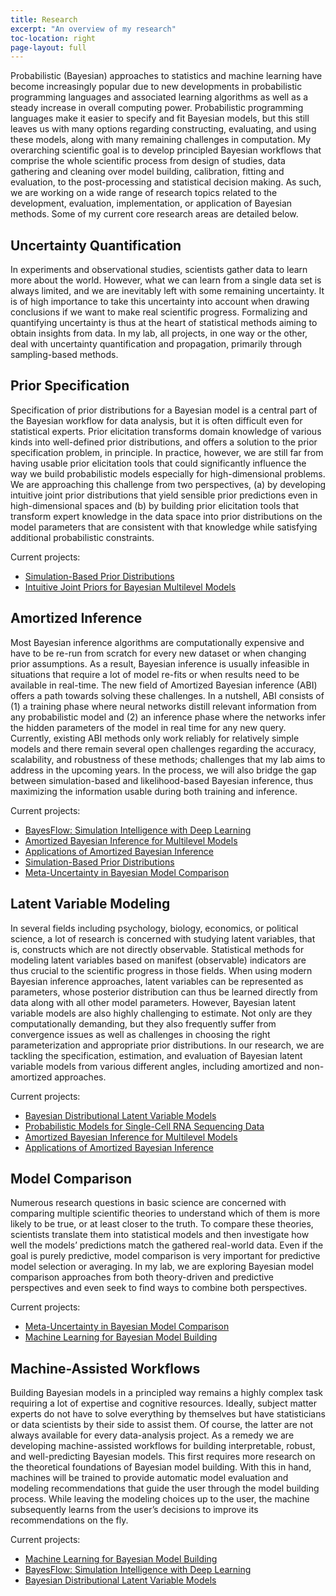 ```yaml
---
title: Research
excerpt: "An overview of my research"
toc-location: right
page-layout: full
---
```


Probabilistic (Bayesian) approaches to statistics and machine learning have
become increasingly popular due to new developments in probabilistic programming
languages and associated learning algorithms as well as a steady increase in
overall computing power. Probabilistic programming languages make it easier to
specify and fit Bayesian models, but this still leaves us with many options
regarding constructing, evaluating, and using these models, along with many
remaining challenges in computation. My overarching scientific goal is to
develop principled Bayesian workflows that comprise the whole scientific process
from design of studies, data gathering and cleaning over model building,
calibration, fitting and evaluation, to the post-processing and statistical
decision making. As such, we are working on a wide range of research topics
related to the development, evaluation, implementation, or application of
Bayesian methods. Some of my current core research areas are detailed below.

## Uncertainty Quantification {#uncertainty-quantification}

In experiments and observational studies, scientists gather data to learn more
about the world. However, what we can learn from a single data set is always
limited, and we are inevitably left with some remaining uncertainty. It is of
high importance to take this uncertainty into account when drawing conclusions
if we want to make real scientific progress. Formalizing and quantifying
uncertainty is thus at the heart of statistical methods aiming to obtain
insights from data. In my lab, all projects, in one way or the other, deal with
uncertainty quantification and propagation, primarily through sampling-based
methods.

## Prior Specification {#prior-specification}

Specification of prior distributions for a Bayesian model is a central part of
the Bayesian workflow for data analysis, but it is often difficult even for
statistical experts. Prior elicitation transforms domain knowledge of various
kinds into well-defined prior distributions, and offers a solution to the prior
specification problem, in principle. In practice, however, we are still far from
having usable prior elicitation tools that could significantly influence the way
we build probabilistic models especially for high-dimensional problems. We are
approaching this challenge from two perspectives, (a) by developing intuitive
joint prior distributions that yield sensible prior predictions even in
high-dimensional spaces and (b) by building prior elicitation tools that
transform expert knowledge in the data space into prior distributions on the
model parameters that are consistent with that knowledge while satisfying
additional probabilistic constraints.

Current projects:

- [Simulation-Based Prior Distributions](../projects#sbpriors)
- [Intuitive Joint Priors for Bayesian Multilevel Models](../projects#joint-priors-mlms)


## Amortized Inference {#abi}

Most Bayesian inference algorithms are computationally expensive and have to be
re-run from scratch for every new dataset or when changing prior assumptions. 
As a result, Bayesian inference is
usually infeasible in situations that require a lot of model re-fits or when
results need to be available in real-time. The new field of Amortized Bayesian
inference (ABI) offers a path towards solving these challenges. In a nutshell, 
ABI consists of (1) a training phase where neural networks distill relevant
information from any probabilistic model and (2) an inference phase where the
networks infer the hidden parameters of the model in real time for any new
query. Currently, existing ABI methods only work reliably for relatively simple
models and there remain several open challenges regarding the accuracy,
scalability, and robustness of these methods; challenges that my lab aims to
address in the upcoming years. In the process, we will also bridge the
gap between simulation-based and likelihood-based Bayesian inference, thus
maximizing the information usable during both training and inference.

Current projects:

- [BayesFlow: Simulation Intelligence with Deep Learning](../projects#bayesflow-software)
- [Amortized Bayesian Inference for Multilevel Models](../projects#amortized-mlms)
- [Applications of Amortized Bayesian Inference](../projects#abi-applications)
- [Simulation-Based Prior Distributions](../projects#sbpriors)
- [Meta-Uncertainty in Bayesian Model Comparison](../projects#mu-bmb)

## Latent Variable Modeling {#lvm}

In several fields including psychology, biology, economics, or political
science, a lot of research is concerned with studying latent variables, that is,
constructs which are not directly observable. Statistical methods for modeling
latent variables based on manifest (observable) indicators are thus crucial to
the scientific progress in those fields. When using modern Bayesian inference
approaches, latent variables can be represented as parameters, whose
posterior distribution can thus be learned directly from data along with all
other model parameters. However, Bayesian latent variable models are also highly
challenging to estimate. Not only are they computationally demanding, but they
also frequently suffer from convergence issues as well as challenges in choosing
the right parameterization and appropriate prior distributions. In our research,
we are tackling the specification, estimation, and evaluation of Bayesian latent
variable models from various different angles, including amortized and non-amortized approaches.

Current projects:

- [Bayesian Distributional Latent Variable Models](../projects#bdlvms)
- [Probabilistic Models for Single-Cell RNA Sequencing Data](../projects#scrna-models)
- [Amortized Bayesian Inference for Multilevel Models](../projects#amortized-mlms)
- [Applications of Amortized Bayesian Inference](../projects#abi-applications)


## Model Comparison {#model-comparison}

Numerous research questions in basic science are concerned with comparing
multiple scientific theories to understand which of them is more likely to be
true, or at least closer to the truth. To compare these theories, scientists
translate them into statistical models and then investigate how well the models'
predictions match the gathered real-world data. Even if the goal is purely
predictive, model comparison is very important for predictive model selection or
averaging. In my lab, we are exploring Bayesian model comparison approaches from
both theory-driven and predictive perspectives and even seek to find ways to
combine both perspectives.

Current projects:

- [Meta-Uncertainty in Bayesian Model Comparison](../projects#mu-bmb)
- [Machine Learning for Bayesian Model Building](../projects#ml4bmb)


## Machine-Assisted Workflows {#machine-workflow}

Building Bayesian models in a principled way remains a highly complex task
requiring a lot of expertise and cognitive resources. Ideally, subject matter
experts do not have to solve everything by themselves but have statisticians or
data scientists by their side to assist them. Of course, the latter are not
always available for every data-analysis project. As a remedy we are developing
machine-assisted workflows for building interpretable, robust, and
well-predicting Bayesian models. This first requires more research on the
theoretical foundations of Bayesian model building. With this in hand, machines
will be trained to provide automatic model evaluation and modeling
recommendations that guide the user through the model building process. While
leaving the modeling choices up to the user, the machine subsequently learns
from the user's decisions to improve its recommendations on the fly.

Current projects:

- [Machine Learning for Bayesian Model Building](../projects#ml4bmb)
- [BayesFlow: Simulation Intelligence with Deep Learning](../projects#bayesflow-software)
- [Bayesian Distributional Latent Variable Models](../projects#bdlvms)
